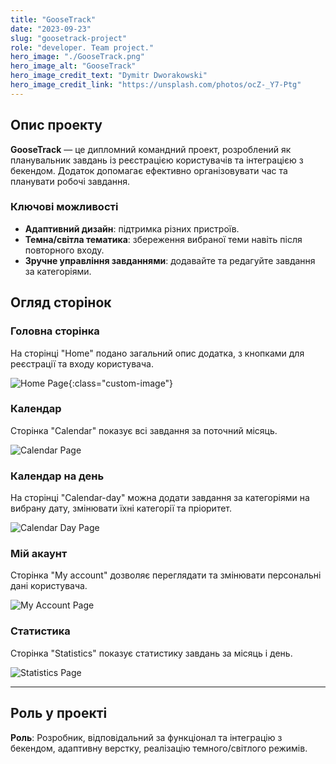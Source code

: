 ```yaml
---
title: "GooseTrack"
date: "2023-09-23"
slug: "goosetrack-project"
role: "developer. Team project."
hero_image: "./GooseTrack.png"
hero_image_alt: "GooseTrack"
hero_image_credit_text: "Dymitr Dworakowski"
hero_image_credit_link: "https://unsplash.com/photos/ocZ-_Y7-Ptg"
---
```


## Опис проекту

**GooseTrack** — це дипломний командний проект, розроблений як планувальник завдань із реєстрацією користувачів та інтеграцією з бекендом. Додаток допомагає ефективно організовувати час та планувати робочі завдання.

### Ключові можливості
- **Адаптивний дизайн**: підтримка різних пристроїв.
- **Темна/світла тематика**: збереження вибраної теми навіть після повторного входу.
- **Зручне управління завданнями**: додавайте та редагуйте завдання за категоріями.

## Огляд сторінок

### Головна сторінка
На сторінці "Home" подано загальний опис додатка, з кнопками для реєстрації та входу користувача.

![Home Page](/images/goosetrack-homepage.png){:class="custom-image"}

### Календар
Сторінка "Calendar" показує всі завдання за поточний місяць.

![Calendar Page](/images/goosetrack-calendar.png) 

### Календар на день
На сторінці "Calendar-day" можна додати завдання за категоріями на вибрану дату, змінювати їхні категорії та пріоритет.

![Calendar Day Page](/images/goosetrack-calendar-day.png)

### Мій акаунт
Сторінка "My account" дозволяє переглядати та змінювати персональні дані користувача.

![My Account Page](/images/goosetrack-account.png)

### Статистика
Сторінка "Statistics" показує статистику завдань за місяць і день.

![Statistics Page](/images/goosetrack-statistics.png)

---

## Роль у проекті
**Роль**: Розробник, відповідальний за функціонал та інтеграцію з бекендом, адаптивну верстку, реалізацію темного/світлого режимів.
